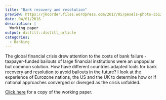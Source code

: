 ---
title: "Bank recovery and resolution"
preview: https://jkcorder.files.wordpress.com/2017/05/pexels-photo-351264.jpeg
date: 04/01/2016
description: |
  Working paper
output: distill::distill_article
categories: 
  - Banking
---

The global financial crisis drew attention to the costs of bank failure - taxpayer-funded bailouts of large financial institutions were an unpopular but common solution. How have different countries adapted tools for bank recovery and resolution to avoid bailouts in the future? I look at the experience of Eurozone nations, the US and the UK to determine how or if national approaches converged or diverged as the crisis unfolded. 

[Click here](https://jkcorder.files.wordpress.com/2017/02/resolution.pdf) for a copy of the working paper.
